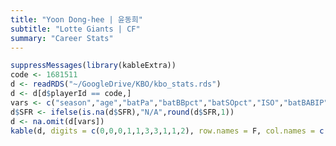 ```yaml
---
title: "Yoon Dong-hee | 윤동희"
subtitle: "Lotte Giants | CF"
summary: "Career Stats"
---
```

```r
suppressMessages(library(kableExtra))
code <- 1681511
d <- readRDS("~/GoogleDrive/KBO/kbo_stats.rds")
d <- d[d$playerId == code,]
vars <- c("season","age","batPa","batBBpct","batSOpct","ISO","batBABIP","wRCplus","SFR","batWAR")
d$SFR <- ifelse(is.na(d$SFR),"N/A",round(d$SFR,1))
d <- na.omit(d[vars])
kable(d, digits = c(0,0,0,1,1,3,3,1,1,2), row.names = F, col.names = c("Season","Age","PA","BB%","SO%","ISO","BABIP","wRC+","SFR","WAR")) %>% kable_styling(bootstrap_options = c("striped", "hover"), fixed_thead = T)
```
